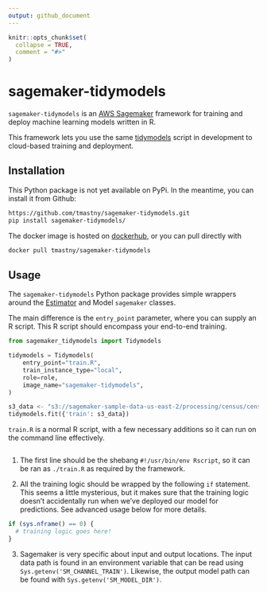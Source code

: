 ```yaml
---
output: github_document
---
```


<!-- README.md is generated from README.Rmd. Please edit that file -->

```r
knitr::opts_chunk$set(
  collapse = TRUE,
  comment = "#>"
)
```

# sagemaker-tidymodels

`sagemaker-tidymodels` is an [AWS Sagemaker](https://aws.amazon.com/sagemaker/)
framework for training and deploy machine learning models written in R. 

This framework lets you use the same [tidymodels](https://www.tidymodels.org/)
script in development to cloud-based training and deployment.  

## Installation

This Python package is not yet available on PyPi. In the meantime, you can
install it from Github:
```bash
https://github.com/tmastny/sagemaker-tidymodels.git
pip install sagemaker-tidymodels/
```

The docker image is hosted on [dockerhub](https://hub.docker.com/repository/docker/tmastny/sagemaker-tidymodels),
or you can pull directly with 
```bash
docker pull tmastny/sagemaker-tidymodels
```

## Usage

The `sagemaker-tidymodels` Python package provides simple wrappers around
the [Estimator](https://sagemaker.readthedocs.io/en/stable/api/training/estimators.html)
and  Model `sagemaker` classes. 

The main difference is the `entry_point` parameter, where you can supply
an R script. This R script should encompass your end-to-end training.

```python
from sagemaker_tidymodels import Tidymodels

tidymodels = Tidymodels(
    entry_point="train.R",
    train_instance_type="local",
    role=role,
    image_name="sagemaker-tidymodels",
)

s3_data <- "s3://sagemaker-sample-data-us-east-2/processing/census/census-income.csv"
tidymodels.fit({'train': s3_data})
```

`train.R` is a normal R script, with a few necessary additions so it can
run on the command line effectively. 

```r
```

1. The first line should be the shebang `#!/usr/bin/env Rscript`, so it can be
   ran as `./train.R` as required by the framework.
   
2. All the training logic should be wrapped by the following `if` statement. 
   This seems a little mysterious, but it makes sure that the training logic
   doesn't accidentally run when we've deployed our model for predictions. 
   See advanced usage below for more details.
```r
if (sys.nframe() == 0) {
  # training logic goes here!
}
```

3. Sagemaker is very specific about input and output locations. The input
   data path is found in an environment variable that can be read using
   `Sys.getenv('SM_CHANNEL_TRAIN')`. Likewise, the output model path can
   be found with `Sys.getenv('SM_MODEL_DIR')`.
